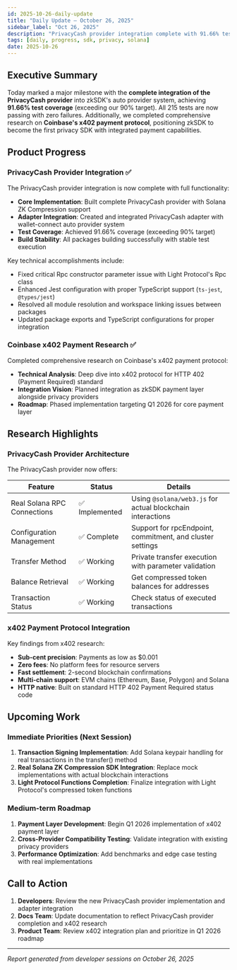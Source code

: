 ```yaml
---
id: 2025-10-26-daily-update
title: "Daily Update – October 26, 2025"
sidebar_label: "Oct 26, 2025"
description: "PrivacyCash provider integration complete with 91.66% test coverage; Coinbase x402 payment research finalized"
tags: [daily, progress, sdk, privacy, solana]
date: 2025-10-26
---
```


## Executive Summary

Today marked a major milestone with the **complete integration of the PrivacyCash provider** into zkSDK's auto provider system, achieving **91.66% test coverage** (exceeding our 90% target). All 215 tests are now passing with zero failures. Additionally, we completed comprehensive research on **Coinbase's x402 payment protocol**, positioning zkSDK to become the first privacy SDK with integrated payment capabilities.

## Product Progress

### PrivacyCash Provider Integration ✅

The PrivacyCash provider integration is now complete with full functionality:

- **Core Implementation**: Built complete PrivacyCash provider with Solana ZK Compression support
- **Adapter Integration**: Created and integrated PrivacyCash adapter with wallet-connect auto provider system
- **Test Coverage**: Achieved 91.66% coverage (exceeding 90% target)
- **Build Stability**: All packages building successfully with stable test execution

Key technical accomplishments include:
- Fixed critical Rpc constructor parameter issue with Light Protocol's Rpc class
- Enhanced Jest configuration with proper TypeScript support (`ts-jest`, `@types/jest`)
- Resolved all module resolution and workspace linking issues between packages
- Updated package exports and TypeScript configurations for proper integration

### Coinbase x402 Payment Research ✅

Completed comprehensive research on Coinbase's x402 payment protocol:

- **Technical Analysis**: Deep dive into x402 protocol for HTTP 402 (Payment Required) standard
- **Integration Vision**: Planned integration as zkSDK payment layer alongside privacy providers
- **Roadmap**: Phased implementation targeting Q1 2026 for core payment layer

## Research Highlights

### PrivacyCash Provider Architecture

The PrivacyCash provider now offers:

| Feature | Status | Details |
|---------|--------|---------|
| Real Solana RPC Connections | ✅ Implemented | Using `@solana/web3.js` for actual blockchain interactions |
| Configuration Management | ✅ Complete | Support for rpcEndpoint, commitment, and cluster settings |
| Transfer Method | ✅ Working | Private transfer execution with parameter validation |
| Balance Retrieval | ✅ Working | Get compressed token balances for addresses |
| Transaction Status | ✅ Working | Check status of executed transactions |

### x402 Payment Protocol Integration

Key findings from x402 research:

- **Sub-cent precision**: Payments as low as $0.001
- **Zero fees**: No platform fees for resource servers
- **Fast settlement**: 2-second blockchain confirmations
- **Multi-chain support**: EVM chains (Ethereum, Base, Polygon) and Solana
- **HTTP native**: Built on standard HTTP 402 Payment Required status code

## Upcoming Work

### Immediate Priorities (Next Session)

1. **Transaction Signing Implementation**: Add Solana keypair handling for real transactions in the transfer() method
2. **Real Solana ZK Compression SDK Integration**: Replace mock implementations with actual blockchain interactions
3. **Light Protocol Functions Completion**: Finalize integration with Light Protocol's compressed token functions

### Medium-term Roadmap

1. **Payment Layer Development**: Begin Q1 2026 implementation of x402 payment layer
2. **Cross-Provider Compatibility Testing**: Validate integration with existing privacy providers
3. **Performance Optimization**: Add benchmarks and edge case testing with real implementations

## Call to Action

1. **Developers**: Review the new PrivacyCash provider implementation and adapter integration
2. **Docs Team**: Update documentation to reflect PrivacyCash provider completion and x402 research
3. **Product Team**: Review x402 integration plan and prioritize in Q1 2026 roadmap

---
*Report generated from developer sessions on October 26, 2025*
